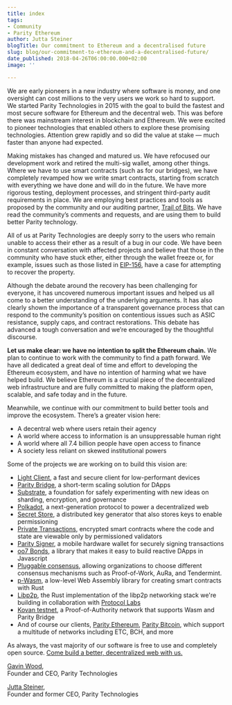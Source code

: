 ```yaml
---
title: index
tags:
- Community
- Parity Ethereum
author: Jutta Steiner
blogTitle: Our commitment to Ethereum and a decentralised future
slug: blog/our-commitment-to-ethereum-and-a-decentralised-future/
date_published: 2018-04-26T06:00:00.000+02:00
image: ''

---
```

We are early pioneers in a new industry where software is money, and one oversight can cost millions to the very users we work so hard to support. We started Parity Technologies in 2015 with the goal to build the fastest and most secure software for Ethereum and the decentral web. This was before there was mainstream interest in blockchain and Ethereum. We were excited to pioneer technologies that enabled others to explore these promising technologies. Attention grew rapidly and so did the value at stake — much faster than anyone had expected.

Making mistakes has changed and matured us. We have refocused our development work and retired the multi-sig wallet, among other things. Where we have to use smart contracts (such as for our bridges), we have completely revamped how we write smart contracts, starting from scratch with everything we have done and will do in the future. We have more rigorous testing, deployment processes, and stringent third-party audit requirements in place. We are employing best practices and tools as proposed by the community and our auditing partner, [Trail of Bits](https://paritytech.io/parity-technologies-appoints-trail-of-bits-to-lead-security-review/). We have read the community’s comments and requests, and are using them to build better Parity technology.

All of us at Parity Technologies are deeply sorry to the users who remain unable to access their ether as a result of a bug in our code. We have been in constant conversation with affected projects and believe that those in the community who have stuck ether, either through the wallet freeze or, for example, issues such as those listed in [EIP-156](https://github.com/ethereum/EIPs/issues/156), have a case for attempting to recover the property.

Although the debate around the recovery has been challenging for everyone, it has uncovered numerous important issues and helped us all come to a better understanding of the underlying arguments. It has also clearly shown the importance of a transparent governance process that can respond to the community’s position on contentious issues such as ASIC resistance, supply caps, and contract restorations. This debate has advanced a tough conversation and we’re encouraged by the thoughtful discourse.

**Let us make clear: we have no intention to split the Ethereum chain.** We plan to continue to work with the community to find a path forward. We have all dedicated a great deal of time and effort to developing the Ethereum ecosystem, and have no intention of harming what we have helped build. We believe Ethereum is a crucial piece of the decentralized web infrastructure and are fully committed to making the platform open, scalable, and safe today and in the future.

Meanwhile, we continue with our commitment to build better tools and improve the ecosystem. There’s a greater vision here:

* A decentral web where users retain their agency
* A world where access to information is an unsuppressable human right
* A world where all 7.4 billion people have open access to finance
* A society less reliant on skewed institutional powers

Some of the projects we are working on to build this vision are:

* [Light Client](https://wiki.parity.io/Light-Client), a fast and secure client for low-performant devices
* [Parity Bridge](https://github.com/paritytech/parity-bridge), a short-term scaling solution for DApps
* [Substrate](https://twitter.com/gavofyork/status/986963803765198848), a foundation for safely experimenting with new ideas on sharding, encryption, and governance
* [Polkadot](https://polkadot.network/), a next-generation protocol to power a decentralized web
* [Secret Store](https://wiki.parity.io/Secret-Store), a distributed key generator that also stores keys to enable permissioning
* [Private Transactions](https://paritytech.io/private-transactions-webassembly-and-permissioning-new-features-energy-web-foundation-blockchain-for-energy/), encrypted smart contracts where the code and state are viewable only by permissioned validators
* [Parity Signer](https://paritytech.io/send-transactions-with-mycrypto-beta-and-parity-signer/), a mobile hardware wallet for securely signing transactions
* [oo7 Bonds](https://github.com/paritytech/oo7), a library that makes it easy to build reactive DApps in Javascript
* [Pluggable consensus](https://wiki.parity.io/Pluggable-Consensus), allowing organizations to choose different consensus mechanisms such as Proof-of-Work, AuRa, and Tendermint.
* [p-Wasm](https://github.com/paritytech/parity-wasm), a low-level Web Assembly library for creating smart contracts with Rust
* [Libp2p](https://github.com/libp2p/rust-libp2p), the Rust implementation of the libp2p networking stack we're building in collaboration with [Protocol Labs](https://protocol.ai/)
* [Kovan testnet](https://kovan-stats.parity.io/), a Proof-of-Authority network that supports Wasm and Parity Bridge
* And of course our clients, [Parity Ethereum](https://www.parity.io/), [Parity Bitcoin](https://github.com/paritytech/parity-bitcoin), which support a multitude of networks including ETC, BCH, and more

As always, the vast majority of our software is free to use and completely open source. [Come build a better, decentralized web with us.](https://github.com/paritytech)

[Gavin Wood](https://twitter.com/gavofyork),  
Founder and CEO, Parity Technologies

[Jutta Steiner](https://twitter.com/jutta_steiner),  
Founder and former CEO, Parity Technologies